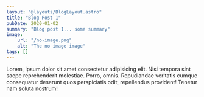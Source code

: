 ```yaml
---
layout: "@layouts/BlogLayout.astro"
title: "Blog Post 1"
pubDate: 2020-01-02
summary: "Blog post 1... some summary"
image:
    url: "/no-image.png"
    alt: "The no image image"
tags: []
---
```


Lorem, ipsum dolor sit amet consectetur adipisicing elit. Nisi tempora sint saepe reprehenderit molestiae. Porro, omnis. Repudiandae veritatis cumque consequatur deserunt quos perspiciatis odit, repellendus provident! Tenetur nam soluta nostrum!
